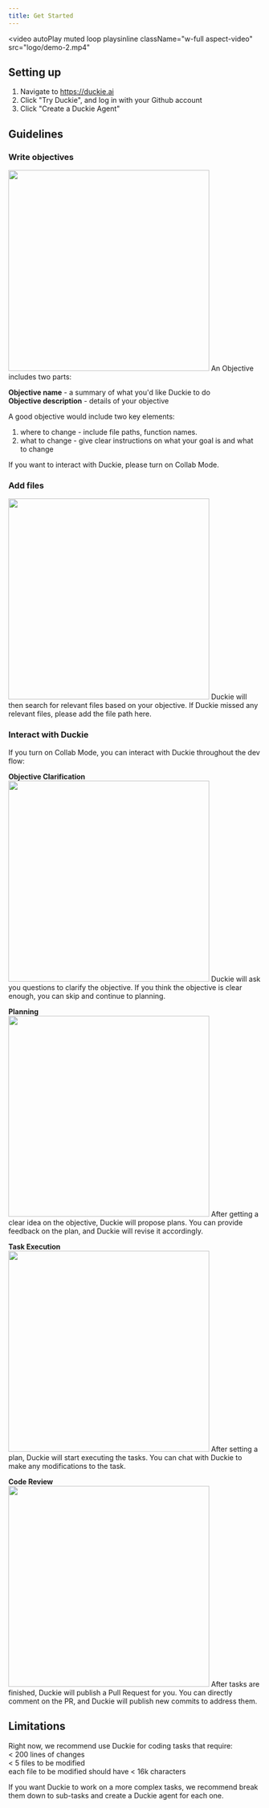 ```yaml
---
title: Get Started
---
```

<video
  autoPlay
  muted
  loop
  playsinline
  className="w-full aspect-video"
  src="logo/demo-2.mp4"
></video>
## Setting up

1. Navigate to https://duckie.ai
2. Click "Try Duckie", and log in with your Github account
3. Click "Create a Duckie Agent"

## Guidelines
### Write objectives
<img width="400" src="logo/objective2.png" />
An Objective includes two parts:

**Objective name** - a summary of what you'd like Duckie to do
<br />**Objective description** - details of your objective

A good objective would include two key elements:
1. where to change - include file paths, function names.
2. what to change - give clear instructions on what your goal is and what to change

If you want to interact with Duckie, please turn on Collab Mode.

### Add files
<img width="400" src="logo/files2.png" />
Duckie will then search for relevant files based on your objective. If Duckie missed any relevant files, please add the file path here.

### Interact with Duckie
If you turn on Collab Mode, you can interact with Duckie throughout the dev flow: 

**Objective Clarification**  
<img width="400" src="logo/objective_2.png" />
Duckie will ask you questions to clarify the objective. If you think the objective is clear enough, you can skip and continue to planning.

**Planning**  
<img width="400" src="logo/plan2.png" />
After getting a clear idea on the objective, Duckie will propose plans. You can provide feedback on the plan, and Duckie will revise it accordingly.  

**Task Execution**  
<img width="400" src="logo/task2.png" /> 
After setting a plan, Duckie will start executing the tasks. You can chat with Duckie to make any modifications to the task.  

**Code Review**  
<img width="400" src="logo/code_review2.png" />
After tasks are finished, Duckie will publish a Pull Request for you. You can directly comment on the PR, and Duckie will publish new commits to address them.  


## Limitations
Right now, we recommend use Duckie for coding tasks that require:
<br />  < 200 lines of changes
<br />  < 5 files to be modified
<br />  each file to be modified should have < 16k characters

If you want Duckie to work on a more complex tasks, we recommend break them down to sub-tasks and create a Duckie agent for each one.